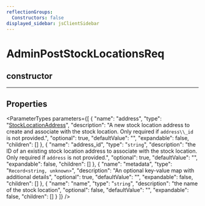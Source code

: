 ```yaml
---
reflectionGroups:
  Constructors: false
displayed_sidebar: jsClientSidebar
---
```



# AdminPostStockLocationsReq

## constructor

___

## Properties

<ParameterTypes parameters={[
  {
    "name": "address",
    "type": "[StockLocationAddress](js_client.internal.StockLocationAddress.mdx)",
    "description": "A new stock location address to create and associate with the stock location. Only required if `address\\_id` is not provided.",
    "optional": true,
    "defaultValue": "",
    "expandable": false,
    "children": []
  },
  {
    "name": "address_id",
    "type": "`string`",
    "description": "the ID of an existing stock location address to associate with the stock location. Only required if `address` is not provided.",
    "optional": true,
    "defaultValue": "",
    "expandable": false,
    "children": []
  },
  {
    "name": "metadata",
    "type": "`Record<string, unknown>`",
    "description": "An optional key-value map with additional details",
    "optional": true,
    "defaultValue": "",
    "expandable": false,
    "children": []
  },
  {
    "name": "name",
    "type": "`string`",
    "description": "the name of the stock location",
    "optional": false,
    "defaultValue": "",
    "expandable": false,
    "children": []
  }
]} />
